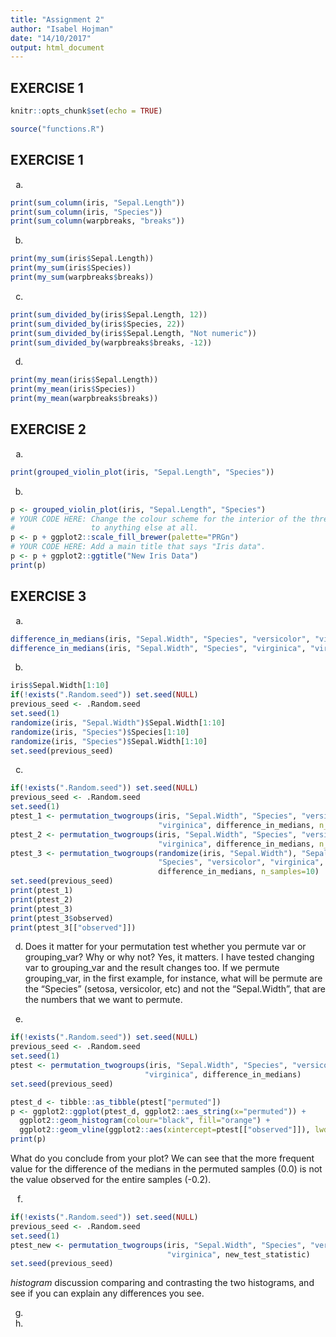 ```yaml
---
title: "Assignment 2"
author: "Isabel Hojman"
date: "14/10/2017"
output: html_document
---
```


## EXERCISE 1

```r
knitr::opts_chunk$set(echo = TRUE)
```


```r
source("functions.R")
```


## EXERCISE 1

a.
```r
print(sum_column(iris, "Sepal.Length"))
print(sum_column(iris, "Species"))
print(sum_column(warpbreaks, "breaks"))
```

b.
```r
print(my_sum(iris$Sepal.Length))
print(my_sum(iris$Species))
print(my_sum(warpbreaks$breaks))
```

c.
```r
print(sum_divided_by(iris$Sepal.Length, 12))
print(sum_divided_by(iris$Species, 22))
print(sum_divided_by(iris$Sepal.Length, "Not numeric"))
print(sum_divided_by(warpbreaks$breaks, -12))
```

d.
```r
print(my_mean(iris$Sepal.Length))
print(my_mean(iris$Species))
print(my_mean(warpbreaks$breaks))
```

## EXERCISE 2

a.
```r
print(grouped_violin_plot(iris, "Sepal.Length", "Species"))
```

b. 
```r
p <- grouped_violin_plot(iris, "Sepal.Length", "Species")
# YOUR CODE HERE: Change the colour scheme for the interior of the three violin plots
#                 to anything else at all.
p <- p + ggplot2::scale_fill_brewer(palette="PRGn")
# YOUR CODE HERE: Add a main title that says "Iris data".
p <- p + ggplot2::ggtitle("New Iris Data")
print(p)
```

## EXERCISE 3

a.
```r
difference_in_medians(iris, "Sepal.Width", "Species", "versicolor", "virginica")
difference_in_medians(iris, "Sepal.Width", "Species", "virginica", "virginica")
```

b. 
```r
iris$Sepal.Width[1:10]
if(!exists(".Random.seed")) set.seed(NULL)
previous_seed <- .Random.seed
set.seed(1)
randomize(iris, "Sepal.Width")$Sepal.Width[1:10]
randomize(iris, "Species")$Species[1:10]
randomize(iris, "Species")$Sepal.Width[1:10]
set.seed(previous_seed)
```

c.
```r
if(!exists(".Random.seed")) set.seed(NULL)
previous_seed <- .Random.seed
set.seed(1)
ptest_1 <- permutation_twogroups(iris, "Sepal.Width", "Species", "versicolor",
                                 "virginica", difference_in_medians, n_samples=10)
ptest_2 <- permutation_twogroups(iris, "Sepal.Width", "Species", "versicolor",
                                 "virginica", difference_in_medians, n_samples=10)
ptest_3 <- permutation_twogroups(randomize(iris, "Sepal.Width"), "Sepal.Width",
                                 "Species", "versicolor", "virginica",
                                 difference_in_medians, n_samples=10)
set.seed(previous_seed)
print(ptest_1)
print(ptest_2)
print(ptest_3)
print(ptest_3$observed)
print(ptest_3[["observed"]])
```

d. Does it matter for your permutation test whether you permute var or grouping_var? Why or why not?
Yes, it matters. I have tested changing var to grouping_var and the result changes too. If we permute grouping_var, in the first example, for instance, what will be permute are the "Species" (setosa, versicolor, etc) and not the "Sepal.Width", that are the numbers that we want to permute.


e.
```r
if(!exists(".Random.seed")) set.seed(NULL)
previous_seed <- .Random.seed
set.seed(1)
ptest <- permutation_twogroups(iris, "Sepal.Width", "Species", "versicolor",
                              "virginica", difference_in_medians)
set.seed(previous_seed)
```

```r
ptest_d <- tibble::as_tibble(ptest["permuted"])
p <- ggplot2::ggplot(ptest_d, ggplot2::aes_string(x="permuted")) +
  ggplot2::geom_histogram(colour="black", fill="orange") +
  ggplot2::geom_vline(ggplot2::aes(xintercept=ptest[["observed"]]), lwd=0.6, color="firebrick")
print(p)
```

What do you conclude from your plot?
We can see that the more frequent value for the difference of the medians in the permuted samples (0.0) is not the value observed for the entire samples (-0.2).

f.
```r
if(!exists(".Random.seed")) set.seed(NULL)
previous_seed <- .Random.seed
set.seed(1)
ptest_new <- permutation_twogroups(iris, "Sepal.Width", "Species", "versicolor",
                                   "virginica", new_test_statistic)
set.seed(previous_seed)
```
*histogram
*discussion comparing and contrasting the two histograms, and see if you can explain any differences you see.

g.

h.
